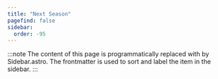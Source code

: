 ```yaml
---
title: "Next Season"
pagefind: false
sidebar:
  order: -95
---
```


:::note
The content of this page is programmatically replaced with by Sidebar.astro. The frontmatter is used to sort
and label the item in the sidebar.
:::
